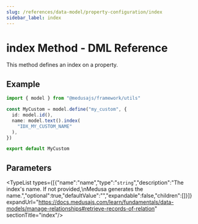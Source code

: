 ```yaml
---
slug: /references/data-model/property-configuration/index
sidebar_label: index
---
```



# index Method - DML Reference

This method defines an index on a property.

## Example

```ts
import { model } from "@medusajs/framework/utils"

const MyCustom = model.define("my_custom", {
  id: model.id(),
  name: model.text().index(
    "IDX_MY_CUSTOM_NAME"
  ),
})

export default MyCustom
```

## Parameters

<TypeList types={[{"name":"name","type":"`string`","description":"The index's name. If not provided,\nMedusa generates the name.","optional":true,"defaultValue":"","expandable":false,"children":[]}]} expandUrl="https://docs.medusajs.com/learn/fundamentals/data-models/manage-relationships#retrieve-records-of-relation" sectionTitle="index"/>
